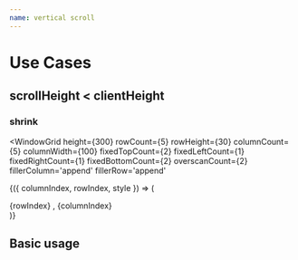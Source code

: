```yaml
---
name: vertical scroll
---
```



# Use Cases

## scrollHeight < clientHeight

### shrink

<WindowGrid
  height={300}
  rowCount={5}
  rowHeight={30}
  columnCount={5}
  columnWidth={100}
  fixedTopCount={2}
  fixedLeftCount={1}
  fixedRightCount={1}
  fixedBottomCount={2}
  overscanCount={2}
  fillerColumn='append'
  fillerRow='append'
>
{({ columnIndex, rowIndex, style }) => (
  <div className="cell" style={style}>
    {rowIndex} , {columnIndex}
  </div>
)}
</WindowGrid>

<br/>

<!--WindowGrid
  height={300}
  rowCount={5}
  rowHeight={30}
  columnCount={100}
  columnWidth={100}
  fixedTopCount={2}
  fixedLeftCount={1}
  fixedRightCount={1}
  fixedBottomCount={2}
  overscanCount={2}
  fillerRow='none'
  
>
{({ columnIndex, rowIndex, style }) => (
  <div className="cell" style={style}>
    {rowIndex} , {columnIndex}
  </div>
)}
</WindowGrid>

### dummy 열 추가

<!--WindowGrid
  height={300}
  rowCount={100}
  rowHeight={30}
  columnCount={5}
  columnWidth={100}
  fixedTopCount={2}
  fixedLeftCount={1}
  fixedRightCount={1}
  fixedBottomCount={4}
  overscanCount={2}
  fillerColumn={true}
>
{({ columnIndex, rowIndex, style }) => (
  <div className="cell" style={style}>
    {rowIndex} , {columnIndex}
  </div>
)}
</WindowGrid>

### 마지막 열의 너비를 늘임

<WindowGrid
  height={300}
  rowCount={5}
  rowHeight={30}
  columnCount={100}
  columnWidth={100}
  fixedTopCount={2}
  fixedLeftCount={1}
  fixedRightCount={1}
  fixedBottomCount={4}
  overscanCount={2}
  fillerColumn='stretch'
>
{({ columnIndex, rowIndex, style }) => (
  <div className="cell" style={style}>
    {rowIndex} , {columnIndex}
  </div>
)}
</WindowGrid>

### 비워둠 none

<WindowGrid
  height={300}
  rowCount={100}
  rowHeight={30}
  columnCount={5}
  columnWidth={100}
  fixedTopCount={2}
  fixedLeftCount={1}
  fixedRightCount={1}
  fixedBottomCount={4}
  overscanCount={2}
  fillerColumn='none'
>
{({ columnIndex, rowIndex, style }) => (
  <div className="cell" style={style}>
    
    {(rowIndex === -1 || columnIndex === -1) ? null : rowIndex + ' , ' + columnIndex}
  </div>
)}
</WindowGrid>

## scrollHeight < clientHeight

<!--WindowGrid
  height={200}
  rowCount={5}
  rowHeight={30}
  columnCount={100}
  columnWidth={100}
  fixedTopCount={1}
  fixedLeftCount={1}
  fixedRightCount={1}
  fixedBottomCount={1}
  overscanCount={0}
>
{({ columnIndex, rowIndex, style }) => (
  <div className="cell" style={style}>
    {rowIndex} , {columnIndex}
  </div>
)}
</WindowGrid-->

## Basic usage

<!--WindowGrid
  height={300}
  rowCount={5}
  rowHeight={30}
  columnCount={5}
  columnWidth={100}
  fixedTopCount={1}
  fixedLeftCount={1}
  fixedRightCount={1}
  fixedBottomCount={1}
  overscanCount={0}
>
{({ columnIndex, rowIndex, style }) => (
  <div className="cell" style={style}>
    {rowIndex} , {columnIndex}
  </div>
)}
</WindowGrid-->

